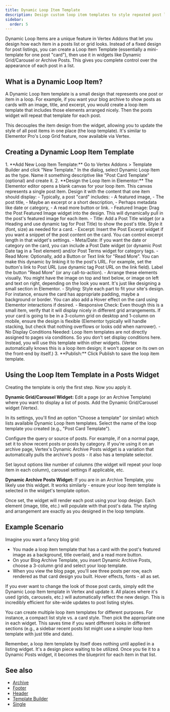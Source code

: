 ```yaml
---
title: Dynamic Loop Item Template
description: Design custom loop item templates to style repeated post listings (cards) and apply them in grids or carousels with Vertex.
sidebar:
  order: 5
---
```


Dynamic Loop Items are a unique feature in Vertex Addons that let you design how each item in a posts list or grid looks. Instead of a fixed design for post listings, you can create a Loop Item Template (essentially a mini-template for one post "card"), then use it in widgets like Dynamic Grid/Carousel or Archive Posts. This gives you complete control over the appearance of each post in a list.

## What is a Dynamic Loop Item?

A Dynamic Loop Item template is a small design that represents one post or item in a loop. For example, if you want your blog archive to show posts as cards with an image, title, and excerpt, you would create a loop item template that includes those elements arranged nicely. Then the posts widget will repeat that template for each post.

This decouples the item design from the widget, allowing you to update the style of all post items in one place (the loop template). It's similar to Elementor Pro's Loop Grid feature, now available via Vertex.

## Creating a Dynamic Loop Item Template
<Steps>
1. **Add New Loop Item Template:** Go to Vertex Addons > Template Builder and click "New Template." In the dialog, select Dynamic Loop Item as the type. Name it something descriptive like "Post Card Template" (optional) and create it.
2. **Design the Loop Item in Elementor:** The Elementor editor opens a blank canvas for your loop item. This canvas represents a single post item. Design it with the content that one item should display:
   - Typically, a post "card" includes:
     - A featured image,
     - The post title,
     - Maybe an excerpt or a short description,
     - Perhaps metadata like date or category,
     - A read more button or link.
   - Featured Image: Drag the Post Featured Image widget into the design. This will dynamically pull in the post's featured image for each item.
   - Title: Add a Post Title widget (or a Heading and use dynamic tag for Post Title) to show the post's title. Style it (font, size) as needed for a card.
   - Excerpt: Insert the Post Excerpt widget if you want a snippet of the post content on the card. You can control excerpt length in that widget's settings.
   - Meta/Date: If you want the date or category on the card, you can include a Post Date widget (or dynamic Post Date tag in a Text element) and/or Post Terms widget for category tags.
   - Read More: Optionally, add a Button or Text link for "Read More". You can make this dynamic by linking it to the post's URL. For example, set the button's link to Post URL (use dynamic tag Post URL on the link field). Label the button "Read More" (or any call-to-action).
   - Arrange these elements visually. You might have the image on top and text below, or image on left and text on right, depending on the look you want. It's just like designing a small section in Elementor.
   - Styling: Style each part to fit your site's design. For instance, ensure the card has appropriate padding, maybe a background or border. You can also add a Hover effect on the card using Elementor interactions if desired.
   - Responsive Check: Even though this is a small item, verify that it will display nicely in different grid arrangements. If your card is going to be in a 3-column grid on desktop and 1-column on mobile, ensure the design is flexible (Elementor typically will handle stacking, but check that nothing overflows or looks odd when narrower).
   - No Display Conditions Needed: Loop Item templates are not directly assigned to pages via conditions. So you don't set display conditions here. Instead, you will use this template within other widgets. (Vertex automatically knows this is a loop item design; it won't appear on its own on the front-end by itself.)
3. **Publish:** Click Publish to save the loop item template.

</Steps>

## Using the Loop Item Template in a Posts Widget

Creating the template is only the first step. Now you apply it.

**Dynamic Grid/Carousel Widget:** Edit a page (or an Archive Template) where you want to display a list of posts. Add the Dynamic Grid/Carousel widget (Vertex).

In its settings, you'll find an option "Choose a template" (or similar) which lists available Dynamic Loop Item templates. Select the name of the loop template you created (e.g., "Post Card Template").

Configure the query or source of posts. For example, if on a normal page, set it to show recent posts or posts by category. If you're using it on an archive page, Vertex's Dynamic Archive Posts widget is a variation that automatically pulls the archive's posts - it also has a template selector.

Set layout options like number of columns (the widget will repeat your loop item in each column), carousel settings if applicable, etc.

**Dynamic Archive Posts Widget:** If you are in an Archive Template, you likely use this widget. It works similarly - ensure your loop item template is selected in the widget's template option.

Once set, the widget will render each post using your loop design. Each element (image, title, etc.) will populate with that post's data. The styling and arrangement are exactly as you designed in the loop template.

## Example Scenario

Imagine you want a fancy blog grid:

- You made a loop item template that has a card with the post's featured image as a background, title overlaid, and a read more button.
- On your Blog Archive Template, you insert Dynamic Archive Posts, choose a 3-column grid and select your loop template.
- When you view the blog page, you'll see three posts per row, each rendered as that card design you built. Hover effects, fonts - all as set.

If you ever want to change the look of those post cards, simply edit the Dynamic Loop Item template in Vertex and update it. All places where it's used (grids, carousels, etc.) will automatically reflect the new design. This is incredibly efficient for site-wide updates to post listing styles.

<Aside type="tip">You can create multiple loop item templates for different purposes. For instance, a compact list style vs. a card style. Then pick the appropriate one in each widget. This saves time if you want different looks in different sections (e.g., a sidebar recent posts list might use a simpler loop item template with just title and date).</Aside>

Remember, a loop item template by itself does nothing until applied in a listing widget. It's a design piece waiting to be utilized. Once you tie it to a Dynamic Posts widget, it becomes the blueprint for each item in that list.


## See also

- [Archive](/vertex/template-builder/archive/)
- [Footer](/vertex/template-builder/footer/)
- [Header](/vertex/template-builder/header/)
- [Template Builder](/vertex/template-builder/)
- [Single](/vertex/template-builder/single/)
